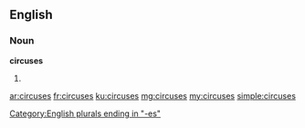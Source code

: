 ==English==

===Noun===
'''circuses'''

# {{plural of|circus}}

[[Category:English plurals ending in "-es"]]

[[ar:circuses]]
[[fr:circuses]]
[[ku:circuses]]
[[mg:circuses]]
[[my:circuses]]
[[simple:circuses]]